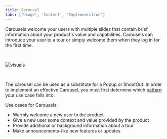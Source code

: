 ```yaml
---
title: Carousel
tabs: ['Usage', 'Content', 'Implementation']
---
```


<PageDescription>

Carousels welcome your users with multiple slides that contain brief information about your product's value and capabilities. Carousels can introduce your user to a tour or simply welcome them when they log in for the first time.

</PageDescription>

<br />

![visuals](/images/carousel_Usage(1).png)

<br />

The carousel can be used as a substitute for a Popup or ShoutOut. In order to implement an effective Carousel, you must first determine which [pattern](/walkme-guide/walkme-patterns/overview) your use case falls into. 

Use cases for Carousels:

- Warmly welcome a new user to the product
- Give a new user some context and value provided by the product
- Provide additional or background information about a tour 
- Make announcements–like new features or updates